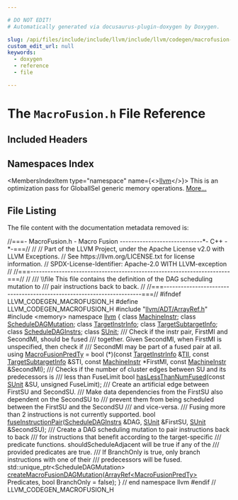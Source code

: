 ```yaml
---

# DO NOT EDIT!
# Automatically generated via docusaurus-plugin-doxygen by Doxygen.

slug: /api/files/include/include/llvm/include/llvm/codegen/macrofusion-h
custom_edit_url: null
keywords:
  - doxygen
  - reference
  - file

---
```





# The `MacroFusion.h` File Reference

<DoxygenPage pluginConfig={pluginConfig}>



## Included Headers

<IncludesList>
<IncludesListItem
  filePath="llvm/ADT/ArrayRef.h"
  permalink="/docs/api/files/include/include/llvm/include/llvm/adt/arrayref-h"
  isLocal="true" />
<IncludesListItem
  filePath="memory"
  permalink=""
  isLocal="false" />
</IncludesList>

## Namespaces Index

<MembersIndex>

<MembersIndexItem
  type="namespace"
  name={<><a href="/docs/api/namespaces/llvm">llvm</a></>}>
This is an optimization pass for GlobalISel generic memory operations. <a href="/docs/api/namespaces/llvm/#details">More...</a>
</MembersIndexItem>

</MembersIndex>


## File Listing

The file content with the documentation metadata removed is:

<ProgramListing>

<Link id="l00001" /><CodeLine lineNumber="1"><Highlight kind="comment">//===- MacroFusion.h - Macro Fusion -----------------------------&#42;- C++ -&#42;-===//</Highlight><Highlight kind="normal"></Highlight></CodeLine>
<Link id="l00002" /><CodeLine lineNumber="2"><Highlight kind="normal"></Highlight><Highlight kind="comment">//</Highlight><Highlight kind="normal"></Highlight></CodeLine>
<Link id="l00003" /><CodeLine lineNumber="3"><Highlight kind="normal"></Highlight><Highlight kind="comment">// Part of the LLVM Project, under the Apache License v2.0 with LLVM Exceptions.</Highlight><Highlight kind="normal"></Highlight></CodeLine>
<Link id="l00004" /><CodeLine lineNumber="4"><Highlight kind="normal"></Highlight><Highlight kind="comment">// See https://llvm.org/LICENSE.txt for license information.</Highlight><Highlight kind="normal"></Highlight></CodeLine>
<Link id="l00005" /><CodeLine lineNumber="5"><Highlight kind="normal"></Highlight><Highlight kind="comment">// SPDX-License-Identifier: Apache-2.0 WITH LLVM-exception</Highlight><Highlight kind="normal"></Highlight></CodeLine>
<Link id="l00006" /><CodeLine lineNumber="6"><Highlight kind="normal"></Highlight><Highlight kind="comment">//</Highlight><Highlight kind="normal"></Highlight></CodeLine>
<Link id="l00007" /><CodeLine lineNumber="7"><Highlight kind="normal"></Highlight><Highlight kind="comment">//===----------------------------------------------------------------------===//</Highlight><Highlight kind="normal"></Highlight></CodeLine>
<Link id="l00008" /><CodeLine lineNumber="8"><Highlight kind="normal"></Highlight><Highlight kind="comment">//</Highlight><Highlight kind="comment"></Highlight></CodeLine>
<Link id="l00009" /><CodeLine lineNumber="9"><Highlight kind="comment">/// \\file This file contains the definition of the DAG scheduling mutation to</Highlight></CodeLine>
<Link id="l00010" /><CodeLine lineNumber="10"><Highlight kind="comment">/// pair instructions back to back.</Highlight><Highlight kind="normal"></Highlight></CodeLine>
<Link id="l00011" /><CodeLine lineNumber="11"><Highlight kind="normal"></Highlight><Highlight kind="comment">//</Highlight><Highlight kind="normal"></Highlight></CodeLine>
<Link id="l00012" /><CodeLine lineNumber="12"><Highlight kind="normal"></Highlight><Highlight kind="comment">//===----------------------------------------------------------------------===//</Highlight><Highlight kind="normal"></Highlight></CodeLine>
<Link id="l00013" /><CodeLine lineNumber="13"><Highlight kind="normal"></Highlight></CodeLine>
<Link id="l00014" /><CodeLine lineNumber="14"><Highlight kind="normal"></Highlight><Highlight kind="preprocessor">#ifndef LLVM&#95;CODEGEN&#95;MACROFUSION&#95;H</Highlight><Highlight kind="normal"></Highlight></CodeLine>
<Link id="l00015" /><CodeLine lineNumber="15"><Highlight kind="normal"></Highlight><Highlight kind="preprocessor">#define LLVM&#95;CODEGEN&#95;MACROFUSION&#95;H</Highlight><Highlight kind="normal"></Highlight></CodeLine>
<Link id="l00016" /><CodeLine lineNumber="16"><Highlight kind="normal"></Highlight></CodeLine>
<Link id="l00017" /><CodeLine lineNumber="17"><Highlight kind="normal"></Highlight><Highlight kind="preprocessor">#include &quot;<a href="/docs/api/files/include/include/llvm/include/llvm/adt/arrayref-h">llvm/ADT/ArrayRef.h</a>&quot;</Highlight><Highlight kind="normal"></Highlight></CodeLine>
<Link id="l00018" /><CodeLine lineNumber="18"><Highlight kind="normal"></Highlight><Highlight kind="preprocessor">#include &lt;memory&gt;</Highlight><Highlight kind="normal"></Highlight></CodeLine>
<Link id="l00019" /><CodeLine lineNumber="19"><Highlight kind="normal"></Highlight></CodeLine>
<Link id="l00020" /><CodeLine lineNumber="20"><Highlight kind="normal"></Highlight><Highlight kind="keyword">namespace </Highlight><Highlight kind="normal"><a href="/docs/api/namespaces/llvm">llvm</a> &#123;</Highlight></CodeLine>
<Link id="l00021" /><CodeLine lineNumber="21"><Highlight kind="normal"></Highlight></CodeLine>
<Link id="l00022" /><CodeLine lineNumber="22"><Highlight kind="normal"></Highlight><Highlight kind="keyword">class </Highlight><Highlight kind="normal"><a href="/docs/api/classes/llvm/machineinstr">MachineInstr</a>;</Highlight></CodeLine>
<Link id="l00023" /><CodeLine lineNumber="23"><Highlight kind="normal"></Highlight><Highlight kind="keyword">class </Highlight><Highlight kind="normal"><a href="/docs/api/classes/llvm/scheduledagmutation">ScheduleDAGMutation</a>;</Highlight></CodeLine>
<Link id="l00024" /><CodeLine lineNumber="24"><Highlight kind="normal"></Highlight><Highlight kind="keyword">class </Highlight><Highlight kind="normal"><a href="/docs/api/classes/llvm/targetinstrinfo">TargetInstrInfo</a>;</Highlight></CodeLine>
<Link id="l00025" /><CodeLine lineNumber="25"><Highlight kind="normal"></Highlight><Highlight kind="keyword">class </Highlight><Highlight kind="normal"><a href="/docs/api/classes/llvm/targetsubtargetinfo">TargetSubtargetInfo</a>;</Highlight></CodeLine>
<Link id="l00026" /><CodeLine lineNumber="26"><Highlight kind="normal"></Highlight><Highlight kind="keyword">class </Highlight><Highlight kind="normal"><a href="/docs/api/classes/llvm/scheduledaginstrs">ScheduleDAGInstrs</a>;</Highlight></CodeLine>
<Link id="l00027" /><CodeLine lineNumber="27"><Highlight kind="normal"></Highlight><Highlight kind="keyword">class </Highlight><Highlight kind="normal"><a href="/docs/api/classes/llvm/sunit">SUnit</a>;</Highlight></CodeLine>
<Link id="l00028" /><CodeLine lineNumber="28"><Highlight kind="normal"></Highlight><Highlight kind="comment"></Highlight></CodeLine>
<Link id="l00029" /><CodeLine lineNumber="29"><Highlight kind="comment">/// Check if the instr pair, FirstMI and SecondMI, should be fused</Highlight></CodeLine>
<Link id="l00030" /><CodeLine lineNumber="30"><Highlight kind="comment">/// together. Given SecondMI, when FirstMI is unspecified, then check if</Highlight></CodeLine>
<Link id="l00031" /><CodeLine lineNumber="31"><Highlight kind="comment">/// SecondMI may be part of a fused pair at all.</Highlight><Highlight kind="normal"></Highlight></CodeLine>
<Link id="l00032" /><CodeLine lineNumber="32" lineLink="/docs/api/namespaces/llvm/#ac5568be97a1abc55d2f87879b25b6c94"><Highlight kind="normal"></Highlight><Highlight kind="keyword">using </Highlight><Highlight kind="normal"><a href="/docs/api/namespaces/llvm/#ac5568be97a1abc55d2f87879b25b6c94">MacroFusionPredTy</a> = bool (&#42;)(</Highlight><Highlight kind="keyword">const</Highlight><Highlight kind="normal"> <a href="/docs/api/classes/llvm/targetinstrinfo">TargetInstrInfo</a> &amp;<a href="/docs/api/files/lib/lib/target/lib/target/hexagon/hexagoncopytocombine-cpp/#a1d40004718218dbdf06b496766299101">TII</a>,</Highlight></CodeLine>
<Link id="l00033" /><CodeLine lineNumber="33"><Highlight kind="normal">                                   </Highlight><Highlight kind="keyword">const</Highlight><Highlight kind="normal"> <a href="/docs/api/classes/llvm/targetsubtargetinfo">TargetSubtargetInfo</a> &amp;STI,</Highlight></CodeLine>
<Link id="l00034" /><CodeLine lineNumber="34"><Highlight kind="normal">                                   </Highlight><Highlight kind="keyword">const</Highlight><Highlight kind="normal"> <a href="/docs/api/classes/llvm/machineinstr">MachineInstr</a> &#42;FirstMI,</Highlight></CodeLine>
<Link id="l00035" /><CodeLine lineNumber="35"><Highlight kind="normal">                                   </Highlight><Highlight kind="keyword">const</Highlight><Highlight kind="normal"> <a href="/docs/api/classes/llvm/machineinstr">MachineInstr</a> &amp;SecondMI);</Highlight></CodeLine>
<Link id="l00036" /><CodeLine lineNumber="36"><Highlight kind="normal"></Highlight><Highlight kind="comment"></Highlight></CodeLine>
<Link id="l00037" /><CodeLine lineNumber="37"><Highlight kind="comment">/// Checks if the number of cluster edges between SU and its predecessors is</Highlight></CodeLine>
<Link id="l00038" /><CodeLine lineNumber="38"><Highlight kind="comment">/// less than FuseLimit</Highlight><Highlight kind="normal"></Highlight></CodeLine>
<Link id="l00039" /><CodeLine lineNumber="39"><Highlight kind="normal"></Highlight><Highlight kind="keywordtype">bool</Highlight><Highlight kind="normal"> <a href="/docs/api/namespaces/llvm/#aed7cc99dc980dadd92d30eb5046710f6">hasLessThanNumFused</a>(</Highlight><Highlight kind="keyword">const</Highlight><Highlight kind="normal"> <a href="/docs/api/classes/llvm/sunit">SUnit</a> &amp;SU, </Highlight><Highlight kind="keywordtype">unsigned</Highlight><Highlight kind="normal"> FuseLimit);</Highlight></CodeLine>
<Link id="l00040" /><CodeLine lineNumber="40"><Highlight kind="normal"></Highlight><Highlight kind="comment"></Highlight></CodeLine>
<Link id="l00041" /><CodeLine lineNumber="41"><Highlight kind="comment">/// Create an artificial edge between FirstSU and SecondSU.</Highlight></CodeLine>
<Link id="l00042" /><CodeLine lineNumber="42"><Highlight kind="comment">/// Make data dependencies from the FirstSU also dependent on the SecondSU to</Highlight></CodeLine>
<Link id="l00043" /><CodeLine lineNumber="43"><Highlight kind="comment">/// prevent them from being scheduled between the FirstSU and the SecondSU</Highlight></CodeLine>
<Link id="l00044" /><CodeLine lineNumber="44"><Highlight kind="comment">/// and vice-versa.</Highlight></CodeLine>
<Link id="l00045" /><CodeLine lineNumber="45"><Highlight kind="comment">/// Fusing more than 2 instructions is not currently supported.</Highlight><Highlight kind="normal"></Highlight></CodeLine>
<Link id="l00046" /><CodeLine lineNumber="46"><Highlight kind="normal"></Highlight><Highlight kind="keywordtype">bool</Highlight><Highlight kind="normal"> <a href="/docs/api/namespaces/llvm/#a632225d89acaea2e95ea6f71b19d3ecf">fuseInstructionPair</a>(<a href="/docs/api/classes/llvm/scheduledaginstrs">ScheduleDAGInstrs</a> &amp;DAG, <a href="/docs/api/classes/llvm/sunit">SUnit</a> &amp;FirstSU,</Highlight></CodeLine>
<Link id="l00047" /><CodeLine lineNumber="47"><Highlight kind="normal">                         <a href="/docs/api/classes/llvm/sunit">SUnit</a> &amp;SecondSU);</Highlight></CodeLine>
<Link id="l00048" /><CodeLine lineNumber="48"><Highlight kind="normal"></Highlight><Highlight kind="comment"></Highlight></CodeLine>
<Link id="l00049" /><CodeLine lineNumber="49"><Highlight kind="comment">/// Create a DAG scheduling mutation to pair instructions back to back</Highlight></CodeLine>
<Link id="l00050" /><CodeLine lineNumber="50"><Highlight kind="comment">/// for instructions that benefit according to the target-specific</Highlight></CodeLine>
<Link id="l00051" /><CodeLine lineNumber="51"><Highlight kind="comment">/// predicate functions. shouldScheduleAdjacent will be true if any of the</Highlight></CodeLine>
<Link id="l00052" /><CodeLine lineNumber="52"><Highlight kind="comment">/// provided predicates are true.</Highlight></CodeLine>
<Link id="l00053" /><CodeLine lineNumber="53"><Highlight kind="comment">/// If BranchOnly is true, only branch instructions with one of their</Highlight></CodeLine>
<Link id="l00054" /><CodeLine lineNumber="54"><Highlight kind="comment">/// predecessors will be fused.</Highlight><Highlight kind="normal"></Highlight></CodeLine>
<Link id="l00055" /><CodeLine lineNumber="55"><Highlight kind="normal">std::unique&#95;ptr&lt;ScheduleDAGMutation&gt;</Highlight></CodeLine>
<Link id="l00056" /><CodeLine lineNumber="56"><Highlight kind="normal"><a href="/docs/api/namespaces/llvm/#a1b646d2ebeba4a7119c3d4fec4d137dc">createMacroFusionDAGMutation</a>(<a href="/docs/api/classes/llvm/arrayref">ArrayRef&lt;MacroFusionPredTy&gt;</a> Predicates,</Highlight></CodeLine>
<Link id="l00057" /><CodeLine lineNumber="57"><Highlight kind="normal">                             </Highlight><Highlight kind="keywordtype">bool</Highlight><Highlight kind="normal"> BranchOnly = </Highlight><Highlight kind="keyword">false</Highlight><Highlight kind="normal">);</Highlight></CodeLine>
<Link id="l00058" /><CodeLine lineNumber="58"><Highlight kind="normal"></Highlight></CodeLine>
<Link id="l00059" /><CodeLine lineNumber="59"><Highlight kind="normal">&#125; </Highlight><Highlight kind="comment">// end namespace llvm</Highlight><Highlight kind="normal"></Highlight></CodeLine>
<Link id="l00060" /><CodeLine lineNumber="60"><Highlight kind="normal"></Highlight></CodeLine>
<Link id="l00061" /><CodeLine lineNumber="61"><Highlight kind="normal"></Highlight><Highlight kind="preprocessor">#endif </Highlight><Highlight kind="comment">// LLVM&#95;CODEGEN&#95;MACROFUSION&#95;H</Highlight><Highlight kind="normal"></Highlight></CodeLine>

</ProgramListing>

</DoxygenPage>
